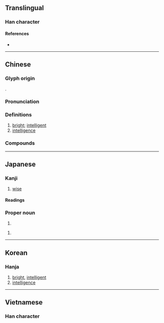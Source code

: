 {{character info/new}}
==Translingual==

===Han character===
{{Han char|rn=61|rad=心|as=11|sn=15|four=55337|canj=QJSMP|ids=⿱彗心}}

====References====
* {{Han ref|kx=0399.180|dkj=11116|dj=0739.060|hdz=42340.050|uh=6167|ud=24935|bh=BC7A|bd=48250}}

----

==Chinese==
{{zh-forms}}

===Glyph origin===
{{Han etym}}
{{Han compound|彗|心|c1=p|c2=s|t2=heart|ls=psc}}.

===Pronunciation===
{{zh-pron
|m=huì
|c=wai3,wai6
|h=pfs=fi
|md=hiê
|mn=hūi/qz,tw:hōe
|w=3hhue
|mc=y
|oc=y
|cat=a,n
}}

===Definitions===
{{zh-hanzi}}

# [[bright]]; [[intelligent]]
# [[intelligence]]

===Compounds===
{{zh-der|別具慧眼|慧覺|慧沼|慧根|慧心巧手|慧思|內慧|慧目|慧黠|慧遠|慧能|慧給|慧眼獨具|慧火|慧海|慧日|慧文|慧心巧思|慧心|慧寂|慧典|慧南|不慧|慧皎|慧業|慧眼|慧劍|好行小慧|慧悟|宿慧|人工智慧|獨具慧眼|璅慧|早慧|牙後慧|穎慧|秀外慧中|福慧|牙慧|明慧|敏慧|智慧|智慧劍|拾人牙慧|黠慧|詠雪之慧|靈慧|聰慧|賢慧}}

----

==Japanese==

===Kanji===
{{ja-kanji|grade=|rs=心11}}

# [[wise]]

====Readings====
{{ja-readings
|on=けい, え
|kun=さと-い
}}

===Proper noun===
{{ja-pos|proper|けい}}

# {{given name|male|lang=ja|sort=けい}}

{{ja-pos|proper|さとし}}

# {{given name|male|lang=ja|sort=さとし}}

----

==Korean==

===Hanja===
{{ko-hanja|hangeul=혜|eumhun=|rv=hye|mr=hye|y=hyey}}

# [[bright]], [[intelligent]]
# [[intelligence]]

----

==Vietnamese==

===Han character===
{{vi-readings|hv=tuệ, huệ|nom=tuệ, huệ|rs=心11}}